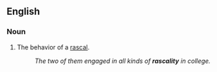 ==English==

===Noun===
{{en-noun|rascalities}}

# The behavior of a [[rascal]].
#: ''The two of them engaged in all kinds of '''rascality''' in college.''